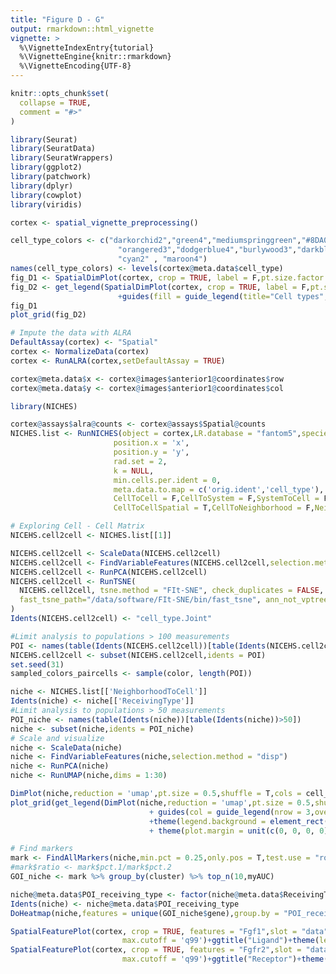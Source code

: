 ```yaml
---
title: "Figure D - G"
output: rmarkdown::html_vignette
vignette: >
  %\VignetteIndexEntry{tutorial}
  %\VignetteEngine{knitr::rmarkdown}
  %\VignetteEncoding{UTF-8}
---
```


```r
knitr::opts_chunk$set(
  collapse = TRUE,
  comment = "#>"
)
```



```r
library(Seurat)
library(SeuratData)
library(SeuratWrappers)
library(ggplot2)
library(patchwork)
library(dplyr)
library(cowplot)
library(viridis)
```


```r
cortex <- spatial_vignette_preprocessing()
```


```r
cell_type_colors <- c("darkorchid2","green4","mediumspringgreen","#8DA0CB",
                        "orangered3","dodgerblue4","burlywood3","darkblue",
                        "cyan2" , "maroon4")
names(cell_type_colors) <- levels(cortex@meta.data$cell_type)
fig_D1 <- SpatialDimPlot(cortex, crop = TRUE, label = F,pt.size.factor = 2.2,cols = cell_type_colors)+NoLegend()
fig_D2 <- get_legend(SpatialDimPlot(cortex, crop = TRUE, label = F,pt.size.factor = 10,cols = cell_type_colors)
                        +guides(fill = guide_legend(title="Cell types",ncol = 1,override.aes = list(size = 4))))
fig_D1 
plot_grid(fig_D2)
```

```r
# Impute the data with ALRA
DefaultAssay(cortex) <- "Spatial"
cortex <- NormalizeData(cortex)
cortex <- RunALRA(cortex,setDefaultAssay = TRUE)

cortex@meta.data$x <- cortex@images$anterior1@coordinates$row
cortex@meta.data$y <- cortex@images$anterior1@coordinates$col
```

```r
library(NICHES)

cortex@assays$alra@counts <- cortex@assays$Spatial@counts
NICHES.list <- RunNICHES(object = cortex,LR.database = "fantom5",species = "mouse",assay = "alra",
                       position.x = 'x', 
                       position.y = 'y',
                       rad.set = 2, 
                       k = NULL,
                       min.cells.per.ident = 0, 
                       meta.data.to.map = c('orig.ident','cell_type'),
                       CellToCell = F,CellToSystem = F,SystemToCell = F,
                       CellToCellSpatial = T,CellToNeighborhood = F,NeighborhoodToCell = T)
```

```r
# Exploring Cell - Cell Matrix
NICEHS.cell2cell <- NICHES.list[[1]]

NICEHS.cell2cell <- ScaleData(NICEHS.cell2cell)
NICEHS.cell2cell <- FindVariableFeatures(NICEHS.cell2cell,selection.method = "disp")
NICEHS.cell2cell <- RunPCA(NICEHS.cell2cell)
NICEHS.cell2cell <- RunTSNE(
  NICEHS.cell2cell, tsne.method = "FIt-SNE", check_duplicates = FALSE, do.fast = TRUE, seed.use=3, dims = 1:30, perplexity = 100,
  fast_tsne_path="/data/software/FIt-SNE/bin/fast_tsne", ann_not_vptree=FALSE, nthreads=12
)
Idents(NICEHS.cell2cell) <- "cell_type.Joint"

#Limit analysis to populations > 100 measurements
POI <- names(table(Idents(NICEHS.cell2cell))[table(Idents(NICEHS.cell2cell))>100])
NICEHS.cell2cell <- subset(NICEHS.cell2cell,idents = POI)
set.seed(31)
sampled_colors_paircells <- sample(color, length(POI))
```

```r
niche <- NICHES.list[['NeighborhoodToCell']]
Idents(niche) <- niche[['ReceivingType']]
#Limit analysis to populations > 50 measurements
POI_niche <- names(table(Idents(niche))[table(Idents(niche))>50])
niche <- subset(niche,idents = POI_niche)
# Scale and visualize
niche <- ScaleData(niche)
niche <- FindVariableFeatures(niche,selection.method = "disp")
niche <- RunPCA(niche)
niche <- RunUMAP(niche,dims = 1:30)

DimPlot(niche,reduction = 'umap',pt.size = 0.5,shuffle = T,cols = cell_type_colors) +ggtitle('Niche Matrix Embedding from ST data')+NoLegend()
plot_grid(get_legend(DimPlot(niche,reduction = 'umap',pt.size = 0.5,shuffle = T,cols = cell_type_colors) +ggtitle('Niche Signaling')
                               + guides(col = guide_legend(nrow = 3,override.aes = list(size = 4)))     
                               +theme(legend.background = element_rect(color = NA),legend.position = "bottom")
                               + theme(plot.margin = unit(c(0, 0, 0, 0), "cm"))))
```

```r
# Find markers
mark <- FindAllMarkers(niche,min.pct = 0.25,only.pos = T,test.use = "roc")
#mark$ratio <- mark$pct.1/mark$pct.2
GOI_niche <- mark %>% group_by(cluster) %>% top_n(10,myAUC)

niche@meta.data$POI_receiving_type <- factor(niche@meta.data$ReceivingType,levels = POI_niche)
Idents(niche) <- niche@meta.data$POI_receiving_type
DoHeatmap(niche,features = unique(GOI_niche$gene),group.by = "POI_receiving_type") + scale_fill_gradientn(colors = c("grey","white", "blue"))
```

```r
SpatialFeaturePlot(cortex, crop = TRUE, features = "Fgf1",slot = "data",min.cutoff =  'q1',
                         max.cutoff = 'q99')+ggtitle("Ligand")+theme(legend.position = "right")
SpatialFeaturePlot(cortex, crop = TRUE, features = "Fgfr2",slot = "data",min.cutoff =  'q1',
                         max.cutoff = 'q99')+ggtitle("Receptor")+theme(legend.position = "right")
```

